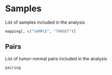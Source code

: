 # Samples

List of samples included in the analysis

```r
mapping[, c("SAMPLE", "TARGET")]
```

## Pairs

List of tumor-normal pairs included in the analysis

```r
pairing
```
